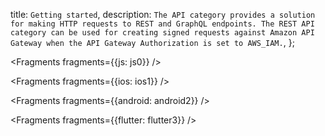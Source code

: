   title: `Getting started`,
  description: `The API category provides a solution for making HTTP requests to REST and GraphQL endpoints. The REST API category can be used for creating signed requests against Amazon API Gateway when the API Gateway Authorization is set to AWS_IAM.`,
};


<Fragments fragments={{js: js0}} />


<Fragments fragments={{ios: ios1}} />


<Fragments fragments={{android: android2}} />


<Fragments fragments={{flutter: flutter3}} />